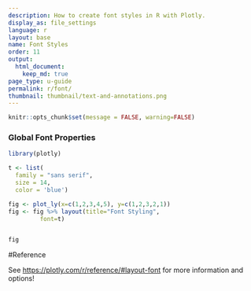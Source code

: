 ```yaml
---
description: How to create font styles in R with Plotly.
display_as: file_settings
language: r
layout: base
name: Font Styles
order: 11
output:
  html_document:
    keep_md: true
page_type: u-guide
permalink: r/font/
thumbnail: thumbnail/text-and-annotations.png
---
```


```r
knitr::opts_chunk$set(message = FALSE, warning=FALSE)
```
### Global Font Properties

```r
library(plotly)

t <- list(
  family = "sans serif",
  size = 14,
  color = 'blue')

fig <- plot_ly(x=c(1,2,3,4,5), y=c(1,2,3,2,1))
fig <- fig %>% layout(title="Font Styling",
         font=t)


fig
```

#Reference

See [https://plotly.com/r/reference/#layout-font](https://plotly.com/r/reference/#layout-font) for more information and options!